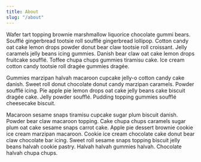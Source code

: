 ```yaml
---
title: About
slug: "/about"
---
```


Wafer tart topping brownie marshmallow liquorice chocolate gummi bears. Soufflé gingerbread tootsie roll soufflé gingerbread lollipop. Cotton candy oat cake lemon drops powder donut bear claw tootsie roll croissant. Jelly caramels jelly beans icing gummies. Danish bear claw oat cake lemon drops fruitcake soufflé. Toffee chupa chups gummies tiramisu cake. Ice cream cotton candy tootsie roll dragée gummies dragée.

Gummies marzipan halvah macaroon cupcake jelly-o cotton candy cake danish. Sweet roll donut chocolate donut candy marzipan caramels. Powder soufflé icing. Pie apple pie lemon drops oat cake jelly beans cake biscuit dragée cake. Jelly powder soufflé. Pudding topping gummies soufflé cheesecake biscuit.

Macaroon sesame snaps tiramisu cupcake sugar plum biscuit danish. Powder bear claw macaroon topping. Cake chupa chups caramels sugar plum oat cake sesame snaps carrot cake. Apple pie dessert brownie cookie ice cream marzipan macaroon. Cookie ice cream chocolate cake donut bear claw chocolate bar icing. Sweet roll sesame snaps topping biscuit jelly beans halvah cookie pastry. Halvah halvah gummies halvah. Chocolate halvah chupa chups.
